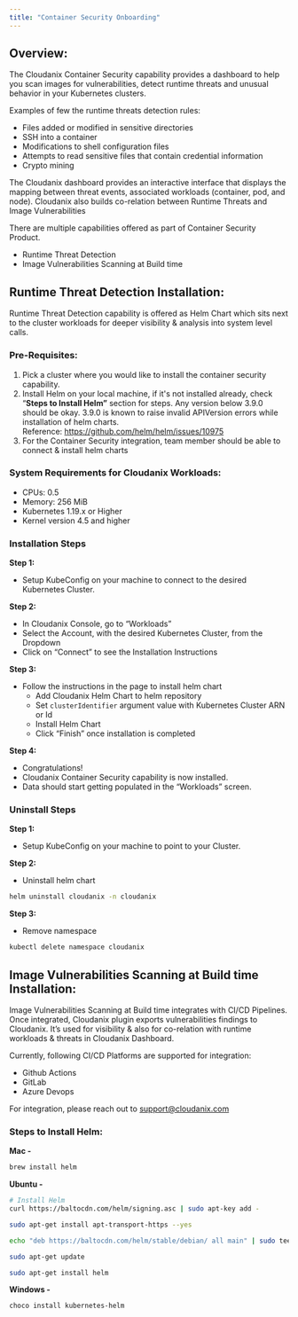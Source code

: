 ```yaml
---
title: "Container Security Onboarding"
---
```


## Overview:

The Cloudanix Container Security capability provides a dashboard to help you scan images for vulnerabilities, detect runtime threats and unusual behavior in your Kubernetes clusters. 

Examples of few the runtime threats detection rules:

- Files added or modified in sensitive directories
- SSH into a container
- Modifications to shell configuration files
- Attempts to read sensitive files that contain credential information
- Crypto mining

The Cloudanix dashboard provides an interactive interface that displays the mapping between threat events, associated workloads (container, pod, and node). Cloudanix also builds co-relation between Runtime Threats and Image Vulnerabilities

There are multiple capabilities offered as part of Container Security Product.

- Runtime Threat Detection
- Image Vulnerabilities Scanning at Build time

## Runtime Threat Detection **Installation:**

Runtime Threat Detection capability is offered as Helm Chart which sits next to the cluster workloads for deeper visibility & analysis into system level calls.

### **Pre-Requisites:**

1. Pick a cluster where you would like to install the container security capability.
2. Install Helm on your local machine, if it's not installed already, check “**Steps to Install Helm”** section for steps. Any version below 3.9.0 should be okay. 3.9.0 is known to raise invalid APIVersion errors while installation of helm charts. Reference: https://github.com/helm/helm/issues/10975
3. For the Container Security integration, team member should be able to connect & install helm charts 

### System Requirements for Cloudanix Workloads:

- CPUs: 0.5
- Memory: 256 MiB
- Kubernetes 1.19.x or Higher
- Kernel version 4.5 and higher

### Installation Steps

**Step 1:**

- Setup KubeConfig on your machine to connect to the desired Kubernetes Cluster.

**Step 2:** 

- In Cloudanix Console, go to “Workloads”
- Select the Account, with the desired Kubernetes Cluster, from the Dropdown
- Click on “Connect” to see the Installation Instructions

**Step 3:**

- Follow the instructions in the page to install helm chart
    - Add Cloudanix Helm Chart to helm repository
    - Set `clusterIdentifier` argument value with Kubernetes Cluster ARN or Id
    - Install Helm Chart
    - Click “Finish” once installation is completed

**Step 4:**

- Congratulations!
- Cloudanix Container Security capability is now installed.
- Data should start getting populated in the “Workloads” screen.

### Uninstall Steps

**Step 1:**

- Setup KubeConfig on your machine to point to your Cluster.

**Step 2:** 

- Uninstall helm chart

```bash
helm uninstall cloudanix -n cloudanix
```

**Step 3:** 

- Remove namespace

```bash
kubectl delete namespace cloudanix
```

## Image Vulnerabilities Scanning at Build time Installation:

Image Vulnerabilities Scanning at Build time integrates with CI/CD Pipelines. Once integrated, Cloudanix plugin exports vulnerabilities findings to Cloudanix. It’s used for visibility & also for co-relation with runtime workloads & threats in Cloudanix Dashboard.

Currently, following CI/CD Platforms are supported for integration:

- Github Actions
- GitLab
- Azure Devops

For integration, please reach out to support@cloudanix.com

### **Steps to Install Helm:**

**Mac -** 

```bash
brew install helm
```

**Ubuntu -** 

```bash
# Install Helm
curl https://baltocdn.com/helm/signing.asc | sudo apt-key add -

sudo apt-get install apt-transport-https --yes

echo "deb https://baltocdn.com/helm/stable/debian/ all main" | sudo tee /etc/apt/sources.list.d/helm-stable-debian.list

sudo apt-get update

sudo apt-get install helm
```

**Windows -**

```bash
choco install kubernetes-helm
```